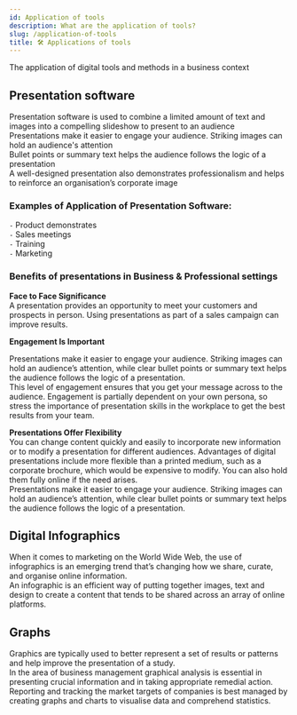 ```yaml
---
id: Application of tools
description: What are the application of tools?
slug: /application-of-tools
title: 🛠️ Applications of tools
---
```



The application of digital tools and methods in a business context

## Presentation software

Presentation software is used to combine a limited amount of text and images into a compelling slideshow to present to an audience <br />
Presentations make it easier to engage your audience. Striking images can hold an audience's attention <br />
Bullet points or summary text helps the audience follows the logic of a presentation <br />
A well-designed presentation also demonstrates professionalism and helps to reinforce an organisation’s corporate image <br />

### Examples of Application of Presentation Software:
` - ` Product demonstrates <br />
` - ` Sales meetings <br />
` - ` Training <br />
` - ` Marketing <br />

### Benefits of presentations in Business & Professional settings

**Face to Face Significance** <br />
A presentation provides an opportunity to meet your customers and prospects in person. Using presentations as part of a sales campaign can improve results. <br />

**Engagement Is Important** <br />

Presentations make it easier to engage your audience. Striking images can hold an audience’s attention, while clear bullet points or summary text helps the audience follows the logic of a presentation. <br />
This level of engagement ensures that you get your message across to the audience. Engagement is partially dependent on your own persona, so stress the importance of presentation skills in the workplace to get the best results from your team. <br />

**Presentations Offer Flexibility** <br />
You can change content quickly and easily to incorporate new information or to modify a presentation for different audiences. Advantages of digital presentations include more flexible than a printed medium, such as a corporate brochure, which would be expensive to modify. You can also hold them fully online if the need arises. <br />
Presentations make it easier to engage your audience. Striking images can hold an audience’s attention, while clear bullet points or summary text helps the audience follows the logic of a presentation. <br />


## Digital Infographics
When it comes to marketing on the World Wide Web, the use of infographics is an emerging trend that’s changing how we share, curate, and organise online information. <br />
An infographic is an efficient way of putting together images, text and design to create a content that tends to be shared across an array of online platforms. <br />

## Graphs
Graphics are typically used to better represent a set of results or patterns and help improve the presentation of a study. <br />
In the area of business management graphical analysis is essential in presenting crucial information and in taking appropriate remedial action. <br />
Reporting and tracking the market targets of companies is best managed by creating graphs and charts to visualise data and comprehend statistics. <br />


